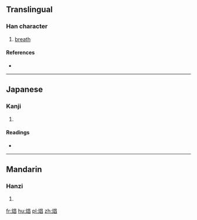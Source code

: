 ==Translingual==

===Han character===
{{Han char|rn=86|rad=火|as=08|sn=12|four=|canj=火日日 (FAA)}}

# [[breath]]

====References====
* {{Han ref|kx=0675.191|dkj=19162|hdz=32209.050|uh=713B|ud=28987}}

----

==Japanese==

===Kanji===
{{ja-kanji|grade=|rs=火08}}

# {{defn|lang=ja|sort=火08}}

====Readings====
* {{ja-readings|on=[[しょう]] (shō)|kun=}}

----

==Mandarin==

===Hanzi===
{{cmn-hanzi|pin=[[chàng]] ([[chang4]])|wg=ch'ang<sup>4</sup>}}

# {{defn|lang=cmn|sort=火08}}

[[fr:焻]]
[[hu:焻]]
[[pl:焻]]
[[zh:焻]]